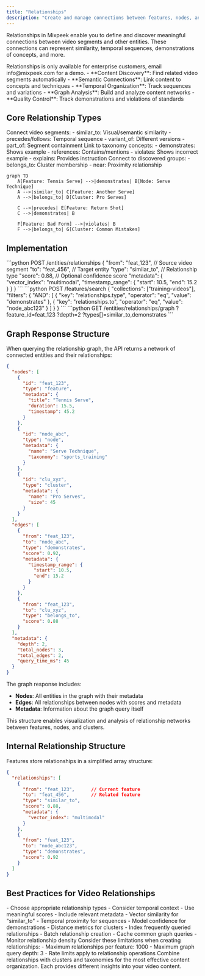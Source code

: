 ```yaml
---
title: "Relationships"
description: "Create and manage connections between features, nodes, and clusters in your multimodal content"
---
```


Relationships in Mixpeek enable you to define and discover meaningful connections between video segments and other entities. These connections can represent similarity, temporal sequences, demonstrations of concepts, and more.

<Warning>
Relationships is only available for enterprise customers, email info@mixpeek.com for a demo. 
</Warning>

<Accordion title="Why Use Relationships?">
  - **Content Discovery**: Find related video segments automatically
  - **Semantic Connections**: Link content to concepts and techniques
  - **Temporal Organization**: Track sequences and variations
  - **Graph Analysis**: Build and analyze content networks
  - **Quality Control**: Track demonstrations and violations of standards
</Accordion>

## Core Relationship Types

<CardGroup>
  <Card title="Feature-to-Feature" icon="film">
    Connect video segments:
    - similar_to: Visual/semantic similarity
    - precedes/follows: Temporal sequence
    - variant_of: Different versions
    - part_of: Segment containment
  </Card>

  <Card title="Feature-to-Node" icon="sitemap">
    Link to taxonomy concepts:
    - demonstrates: Shows example
    - references: Contains/mentions
    - violates: Shows incorrect example
    - explains: Provides instruction
  </Card>

  <Card title="Feature-to-Cluster" icon="object-group">
    Connect to discovered groups:
    - belongs_to: Cluster membership
    - near: Proximity relationship
  </Card>
</CardGroup>

```mermaid
graph TD
    A[Feature: Tennis Serve] -->|demonstrates| B[Node: Serve Technique]
    A -->|similar_to| C[Feature: Another Serve]
    A -->|belongs_to| D[Cluster: Pro Serves]
    
    C -->|precedes| E[Feature: Return Shot]
    C -->|demonstrates| B
    
    F[Feature: Bad Form] -->|violates| B
    F -->|belongs_to| G[Cluster: Common Mistakes]
```

## Implementation

<Tabs>
  <Tab title="Create Relationship">
    ```python
    POST /entities/relationships
    {
      "from": "feat_123",      // Source video segment
      "to": "feat_456",        // Target entity
      "type": "similar_to",    // Relationship type
      "score": 0.88,          // Optional confidence score
      "metadata": {
        "vector_index": "multimodal",
        "timestamp_range": {
          "start": 10.5,
          "end": 15.2
        }
      }
    }
    ```
  </Tab>

  <Tab title="Search Relationships">
    ```python
    POST /features/search
    {
      "collections": ["training-videos"],
      "filters": {
        "AND": [
          {
            "key": "relationships.type",
            "operator": "eq",
            "value": "demonstrates"
          },
          {
            "key": "relationships.to",
            "operator": "eq",
            "value": "node_abc123"
          }
        ]
      }
    }
    ```
  </Tab>

  <Tab title="Get Relationship Graph">
    ```python
    GET /entities/relationships/graph
    ?feature_id=feat_123
    ?depth=2
    ?types[]=similar_to,demonstrates
    ```
  </Tab>
</Tabs>


## Graph Response Structure

When querying the relationship graph, the API returns a network of connected entities and their relationships:

```json
{
  "nodes": [
    {
      "id": "feat_123",
      "type": "feature",
      "metadata": {
        "title": "Tennis Serve",
        "duration": 15.5,
        "timestamp": 45.2
      }
    },
    {
      "id": "node_abc",
      "type": "node",
      "metadata": {
        "name": "Serve Technique",
        "taxonomy": "sports_training"
      }
    },
    {
      "id": "clu_xyz",
      "type": "cluster",
      "metadata": {
        "name": "Pro Serves",
        "size": 45
      }
    }
  ],
  "edges": [
    {
      "from": "feat_123",
      "to": "node_abc",
      "type": "demonstrates",
      "score": 0.92,
      "metadata": {
        "timestamp_range": {
          "start": 10.5,
          "end": 15.2
        }
      }
    },
    {
      "from": "feat_123",
      "to": "clu_xyz",
      "type": "belongs_to",
      "score": 0.88
    }
  ],
  "metadata": {
    "depth": 2,
    "total_nodes": 3,
    "total_edges": 2,
    "query_time_ms": 45
  }
}
```

The graph response includes:
- **Nodes**: All entities in the graph with their metadata
- **Edges**: All relationships between nodes with scores and metadata
- **Metadata**: Information about the graph query itself

This structure enables visualization and analysis of relationship networks between features, nodes, and clusters.


## Internal Relationship Structure

Features store relationships in a simplified array structure:

```json
{
  "relationships": [
    {
      "from": "feat_123",      // Current feature
      "to": "feat_456",        // Related feature
      "type": "similar_to",
      "score": 0.88,
      "metadata": {
        "vector_index": "multimodal"
      }
    },
    {
      "from": "feat_123",
      "to": "node_abc123",
      "type": "demonstrates",
      "score": 0.92
    }
  ]
}
```

## Best Practices for Video Relationships

<Steps>
  <Step title="Relationship Selection">
    - Choose appropriate relationship types
    - Consider temporal context
    - Use meaningful scores
    - Include relevant metadata
  </Step>

  <Step title="Score Generation">
    - Vector similarity for "similar_to"
    - Temporal proximity for sequences
    - Model confidence for demonstrations
    - Distance metrics for clusters
  </Step>

  <Step title="Performance Optimization">
    - Index frequently queried relationships
    - Batch relationship creation
    - Cache common graph queries
    - Monitor relationship density
  </Step>
</Steps>

<Warning>
  Consider these limitations when creating relationships:
  - Maximum relationships per feature: 1000
  - Maximum graph query depth: 3
  - Rate limits apply to relationship operations
</Warning>

<Note>
  Combine relationships with clusters and taxonomies for the most effective content organization. Each provides different insights into your video content.
</Note>
